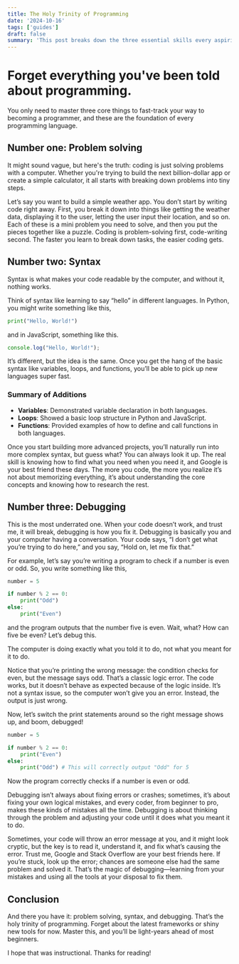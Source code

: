 ```yaml
---
title: The Holy Trinity of Programming
date: '2024-10-16'
tags: ['guides']
draft: false
summary: 'This post breaks down the three essential skills every aspiring programmer needs: problem solving, syntax, and debugging. Mastering these core concepts will set you up for success in any programming language. Learn how to approach coding challenges, understand the basic structure of code, and efficiently troubleshoot your own errors.'
---
```


# Forget everything you've been told about programming.

You only need to master three core things to fast-track your way to becoming a programmer, and these are the foundation of every programming language.

## Number one: Problem solving

It might sound vague, but here's the truth: coding is just solving problems with a computer. Whether you're trying to build the next billion-dollar app or create a simple calculator, it all starts with breaking down problems into tiny steps.

Let’s say you want to build a simple weather app. You don’t start by writing code right away. First, you break it down into things like getting the weather data, displaying it to the user, letting the user input their location, and so on. Each of these is a mini problem you need to solve, and then you put the pieces together like a puzzle. Coding is problem-solving first, code-writing second. The faster you learn to break down tasks, the easier coding gets.

## Number two: Syntax

Syntax is what makes your code readable by the computer, and without it, nothing works.

Think of syntax like learning to say “hello” in different languages. In Python, you might write something like this,

```python
print("Hello, World!")
```

and in JavaScript, something like this.

```JavaScript
console.log("Hello, World!");
```

It’s different, but the idea is the same. Once you get the hang of the basic syntax like variables, loops, and functions, you’ll be able to pick up new languages super fast.

### Summary of Additions

- **Variables**: Demonstrated variable declaration in both languages.
- **Loops**: Showed a basic loop structure in Python and JavaScript.
- **Functions**: Provided examples of how to define and call functions in both languages.

Once you start building more advanced projects, you’ll naturally run into more complex syntax, but guess what? You can always look it up. The real skill is knowing how to find what you need when you need it, and Google is your best friend these days. The more you code, the more you realize it’s not about memorizing everything, it’s about understanding the core concepts and knowing how to research the rest.

## Number three: Debugging

This is the most underrated one. When your code doesn’t work, and trust me, it will break, debugging is how you fix it. Debugging is basically you and your computer having a conversation. Your code says, “I don’t get what you’re trying to do here,” and you say, “Hold on, let me fix that.”

For example, let’s say you’re writing a program to check if a number is even or odd. So, you write something like this,

```python
number = 5

if number % 2 == 0:
    print("Odd")
else:
    print("Even")
```

and the program outputs that the number five is even. Wait, what? How can five be even? Let’s debug this.

The computer is doing exactly what you told it to do, not what you meant for it to do.

Notice that you’re printing the wrong message: the condition checks for even, but the message says odd. That’s a classic logic error. The code works, but it doesn’t behave as expected because of the logic inside. It’s not a syntax issue, so the computer won’t give you an error. Instead, the output is just wrong.

Now, let’s switch the print statements around so the right message shows up, and boom, debugged!

```python
number = 5

if number % 2 == 0:
    print("Even")
else:
    print("Odd") # This will correctly output "Odd" for 5
```

Now the program correctly checks if a number is even or odd.

Debugging isn’t always about fixing errors or crashes; sometimes, it’s about fixing your own logical mistakes, and every coder, from beginner to pro, makes these kinds of mistakes all the time. Debugging is about thinking through the problem and adjusting your code until it does what you meant it to do.

Sometimes, your code will throw an error message at you, and it might look cryptic, but the key is to read it, understand it, and fix what’s causing the error. Trust me, Google and Stack Overflow are your best friends here. If you’re stuck, look up the error; chances are someone else had the same problem and solved it. That’s the magic of debugging—learning from your mistakes and using all the tools at your disposal to fix them.

## Conclusion

And there you have it: problem solving, syntax, and debugging. That’s the holy trinity of programming. Forget about the latest frameworks or shiny new tools for now. Master this, and you’ll be light-years ahead of most beginners.

I hope that was instructional. Thanks for reading!

```

```
